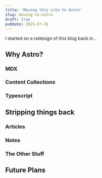 ```yaml
---
title: 'Moving this site to Astro'
slug: moving-to-astro
draft: true
pubDate: 2025-07-26
---
```


I started on a redesign of this blog back in...

## Why Astro?

### MDX

### Content Collections

### Typescript

## Stripping things back

### Articles

### Notes

### The Other Stuff

## Future Plans
